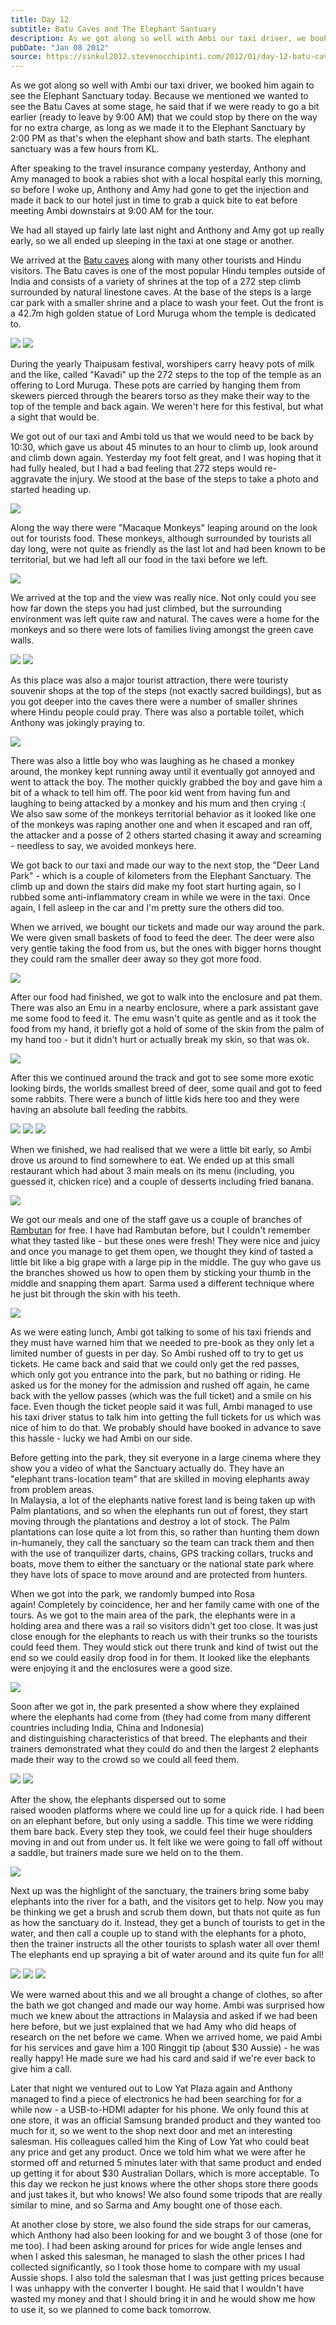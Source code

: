 ```yaml
---
title: Day 12
subtitle: Batu Caves and The Elephant Santuary
description: As we got along so well with Ambi our taxi driver, we booked him again to see the Elephant Sanctuary today. Because we mentioned we wanted t...
pubDate: "Jan 08 2012"
source: https://sinkul2012.stevenocchipinti.com/2012/01/day-12-batu-caves-and-elephant-santuary.html
---
```



As we got along so well with Ambi our taxi driver, we booked him again to see the Elephant Sanctuary today. Because we mentioned we wanted to see the Batu Caves at some stage, he said that if we were ready to go a bit earlier (ready to leave by 9:00 AM) that we could stop by there on the way for no extra charge, as long as we made it to the Elephant Sanctuary by 2:00 PM as that's when the elephant show and bath starts. The elephant sanctuary was a few hours from KL.

After speaking to the travel insurance company yesterday, Anthony and Amy managed to book a rabies shot with a local hospital early this morning, so before I woke up, Anthony and Amy had gone to get the injection and made it back to our hotel just in time to grab a quick bite to eat before meeting Ambi downstairs at 9:00 AM for the tour.

We had all stayed up fairly late last night and Anthony and Amy got up really early, so we all ended up sleeping in the taxi at one stage or another.

We arrived at the [Batu caves](https://en.wikipedia.org/wiki/Batu_Caves) along with many other tourists and Hindu visitors. The Batu caves is one of the most popular Hindu temples outside of India and consists of a variety of shrines at the top of a 272 step climb surrounded by natural linestone caves. At the base of the steps is a large car park with a smaller shrine and a place to wash your feet. Out the front is a 42.7m high golden statue of Lord Muruga whom the temple is dedicated to.

<Grid>
  <Img src="2011-singapore-kuala-lumpur/ns4eeawxm6xtqpwou50l.jpg" />
  <Img src="2011-singapore-kuala-lumpur/g2ie1qjplui6kyyst08h.jpg" />
</Grid>

During the yearly Thaipusam festival, worshipers carry heavy pots of milk and the like, called "Kavadi" up the 272 steps to the top of the temple as an offering to Lord Muruga. These pots are carried by hanging them from skewers pierced through the bearers torso as they make their way to the top of the temple and back again. We weren't here for this festival, but what a sight that would be.

We got out of our taxi and Ambi told us that we would need to be back by 10:30, which gave us about 45 minutes to an hour to climb up, look around and climb down again. Yesterday my foot felt great, and I was hoping that it had fully healed, but I had a bad feeling that 272 steps would re-aggravate the injury. We stood at the base of the steps to take a photo and started heading up.

<Img
  originalAspectRatio
  src="2011-singapore-kuala-lumpur/j97hlh3rqclnawtawcyc.jpg"
/>

Along the way there were "Macaque Monkeys" leaping around on the look out for tourists food. These monkeys, although surrounded by tourists all day long, were not quite as friendly as the last lot and had been known to be territorial, but we had left all our food in the taxi before we left.

<Img src="2011-singapore-kuala-lumpur/mhlpcpi4agh8u78nssps.jpg" />

We arrived at the top and the view was really nice. Not only could you see how far down the steps you had just climbed, but the surrounding environment was left quite raw and natural. The caves were a home for the monkeys and so there were lots of families living amongst the green cave walls.

<Grid>
  <Img src="2011-singapore-kuala-lumpur/hvozv2tjqdkntdmoo7qk.jpg" />
  <Img src="2011-singapore-kuala-lumpur/jmwqurviktrlcxkm3bmy.jpg" />
</Grid>

As this place was also a major tourist attraction, there were touristy souvenir shops at the top of the steps (not exactly sacred buildings), but as you got deeper into the caves there were a number of smaller shrines where Hindu people could pray. There was also a portable toilet, which Anthony was jokingly praying to.

<Img
  originalAspectRatio
  src="2011-singapore-kuala-lumpur/mctmk2n5qj8h0rx0rci6.jpg"
/>

There was also a little boy who was laughing as he chased a monkey around, the monkey kept running away until it eventually got annoyed and went to attack the boy. The mother quickly grabbed the boy and gave him a bit of a whack to tell him off. The poor kid went from having fun and laughing to being attacked by a monkey and his mum and then crying :(  
We also saw some of the monkeys territorial behavior as it looked like one of the monkeys was raping another one and when it escaped and ran off, the attacker and a posse of 2 others started chasing it away and screaming - needless to say, we avoided monkeys here.

We got back to our taxi and made our way to the next stop, the "Deer Land Park" - which is a couple of kilometers from the Elephant Sanctuary. The climb up and down the stairs did make my foot start hurting again, so I rubbed some anti-inflammatory cream in while we were in the taxi. Once again, I fell asleep in the car and I'm pretty sure the others did too.

When we arrived, we bought our tickets and made our way around the park. We were given small baskets of food to feed the deer. The deer were also very gentle taking the food from us, but the ones with bigger horns thought they could ram the smaller deer away so they got more food.

<Img
  originalAspectRatio
  src="2011-singapore-kuala-lumpur/qap7ptdjfxzg0vzom9dc.jpg"
/>

After our food had finished, we got to walk into the enclosure and pat them. There was also an Emu in a nearby enclosure, where a park assistant gave me some food to feed it. The emu wasn't quite as gentle and as it took the food from my hand, it briefly got a hold of some of the skin from the palm of my hand too - but it didn't hurt or actually break my skin, so that was ok.

<Img
  originalAspectRatio
  src="2011-singapore-kuala-lumpur/xvsyouy4t2jllocgorut.jpg"
/>

After this we continued around the track and got to see some more exotic looking birds, the worlds smallest breed of deer, some quail and got to feed some rabbits. There were a bunch of little kids here too and they were having an absolute ball feeding the rabbits.

<Grid>
  <Img src="2011-singapore-kuala-lumpur/qsxvmexpmsqnwf47bsl9.jpg" />
  <Img src="2011-singapore-kuala-lumpur/unofuscwee8tdbcegkw9.jpg" />
  <Img src="2011-singapore-kuala-lumpur/de0p9dlvzewyocaw9e3l.jpg" />
</Grid>

When we finished, we had realised that we were a little bit early, so Ambi drove us around to find somewhere to eat. We ended up at this small restaurant which had about 3 main meals on its menu (including, you guessed it, chicken rice) and a couple of desserts including fried banana.

<Img
  originalAspectRatio
  src="2011-singapore-kuala-lumpur/zp1gja8nvooynnqsmtka.jpg"
/>

We got our meals and one of the staff gave us a couple of branches of [Rambutan](https://en.wikipedia.org/wiki/Rambutan) for free. I have had Rambutan before, but I couldn't remember what they tasted like - but these ones were fresh! They were nice and juicy and once you manage to get them open, we thought they kind of tasted a little bit like a big grape with a large pip in the middle. The guy who gave us the branches showed us how to open them by sticking your thumb in the middle and snapping them apart. Sarma used a different technique where he just bit through the skin with his teeth.

<Img
  originalAspectRatio
  src="2011-singapore-kuala-lumpur/tvv85htu4iak0ev2f1rr.jpg"
/>

As we were eating lunch, Ambi got talking to some of his taxi friends and they must have warned him that we needed to pre-book as they only let a limited number of guests in per day. So Ambi rushed off to try to get us tickets. He came back and said that we could only get the red passes, which only got you entrance into the park, but no bathing or riding. He asked us for the money for the admission and rushed off again, he came back with the yellow passes (which was the full ticket) and a smile on his face. Even though the ticket people said it was full, Ambi managed to use his taxi driver status to talk him into getting the full tickets for us which was nice of him to do that. We probably should have booked in advance to save this hassle - lucky we had Ambi on our side.

Before getting into the park, they sit everyone in a large cinema where they show you a video of what the Sanctuary actually do. They have an "elephant trans-location team" that are skilled in moving elephants away from problem areas.  
In Malaysia, a lot of the elephants native forest land is being taken up with Palm plantations, and so when the elephants run out of forest, they start moving through the plantations and destroy a lot of stock. The Palm plantations can lose quite a lot from this, so rather than hunting them down in-humanely, they call the sanctuary so the team can track them and then with the use of tranquilizer darts, chains, GPS tracking collars, trucks and boats, move them to either the sanctuary or the national state park where they have lots of space to move around and are protected from hunters.

When we got into the park, we randomly bumped into Rosa again! Completely by coincidence, her and her family came with one of the tours. As we got to the main area of the park, the elephants were in a holding area and there was a rail so visitors didn't get too close. It was just close enough for the elephants to reach us with their trunks so the tourists could feed them. They would stick out there trunk and kind of twist out the end so we could easily drop food in for them. It looked like the elephants were enjoying it and the enclosures were a good size.

<Img
  originalAspectRatio
  src="2011-singapore-kuala-lumpur/hikf3tg4ldoua5t6k998.jpg"
/>

Soon after we got in, the park presented a show where they explained where the elephants had come from (they had come from many different countries including India, China and Indonesia) and distinguishing characteristics of that breed. The elephants and their trainers demonstrated what they could do and then the largest 2 elephants made their way to the crowd so we could all feed them.

<Grid>
  <Img src="2011-singapore-kuala-lumpur/wu0jubnkttf1mcyutnly.jpg" />
  <Img src="2011-singapore-kuala-lumpur/su16glqj1ffrbfamksxg.jpg" />
</Grid>

After the show, the elephants dispersed out to some raised wooden platforms where we could line up for a quick ride. I had been on an elephant before, but only using a saddle. This time we were ridding them bare back. Every step they took, we could feel their huge shoulders moving in and out from under us. It felt like we were going to fall off without a saddle, but trainers made sure we held on to the them.

<Img
  originalAspectRatio
  src="2011-singapore-kuala-lumpur/lj5y6zzc6zfbtneqyrul.jpg"
/>

Next up was the highlight of the sanctuary, the trainers bring some baby elephants into the river for a bath, and the visitors get to help. Now you may be thinking we get a brush and scrub them down, but thats not quite as fun as how the sanctuary do it. Instead, they get a bunch of tourists to get in the water, and then call a couple up to stand with the elephants for a photo, then the trainer instructs all the other tourists to splash water all over them! The elephants end up spraying a bit of water around and its quite fun for all!

<Grid>
  <Img src="2011-singapore-kuala-lumpur/z75vnxgq3wqznt6ynpog.jpg" />
  <Img src="2011-singapore-kuala-lumpur/wz6tyvsx6layhnapaas5.jpg" />
  <Img src="2011-singapore-kuala-lumpur/x4flcnnisv1pxnb6bnxm.jpg" />
</Grid>

We were warned about this and we all brought a change of clothes, so after the bath we got changed and made our way home. Ambi was surprised how much we knew about the attractions in Malaysia and asked if we had been here before, but we just explained that we had Amy who did heaps of research on the net before we came. When we arrived home, we paid Ambi for his services and gave him a 100 Ringgit tip (about $30 Aussie) - he was really happy! He made sure we had his card and said if we're ever back to give him a call.

Later that night we ventured out to Low Yat Plaza again and Anthony managed to find a piece of electronics he had been searching for for a while now - a USB-to-HDMI adapter for his phone. We only found this at one store, it was an official Samsung branded product and they wanted too much for it, so we went to the shop next door and met an interesting salesman. His colleagues called him the King of Low Yat who could beat any price and get any product. Once we told him what we were after he stormed off and returned 5 minutes later with that same product and ended up getting it for about $30 Australian Dollars, which is more acceptable. To this day we reckon he just knows where the other shops store there goods and just takes it, but who knows! We also found some tripods that are really similar to mine, and so Sarma and Amy bought one of those each.

At another close by store, we also found the side straps for our cameras, which Anthony had also been looking for and we bought 3 of those (one for me too). I had been asking around for prices for wide angle lenses and when I asked this salesman, he managed to slash the other prices I had collected significantly, so I took those home to compare with my usual Aussie shops. I also told the salesman that I was just getting prices because I was unhappy with the converter I bought. He said that I wouldn't have wasted my money and that I should bring it in and he would show me how to use it, so we planned to come back tomorrow.
